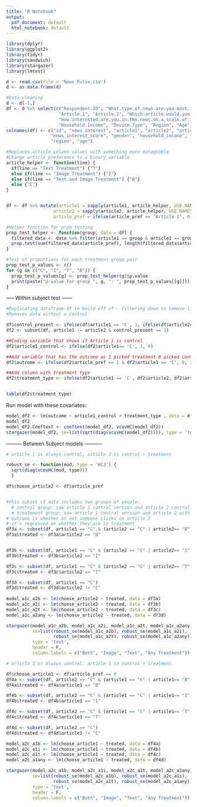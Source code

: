 ```yaml
---
title: "R Notebook"
output:
  pdf_document: default
  html_notebook: default
---
```



```r
library(dplyr)
library(ggplot2)
library(tidyr)
library(sandwich)
library(stargazer)
library(lmtest)

d <- read.csv(file = 'News Pulse.csv')
d <- as.data.frame(d)

#Data cleaning
d <- d[-1,]
df <- d %>% select(c("Respondent.ID", "What.type.of.news.are.you.most.interested.in.", 
                    "Article.1", "Article.2", "Which.article.would.you.be.more.likely.to.click.on.",
                    "How.interested.are.you.in.the.news.on.a.scale.of.1.to.10.", "Gender",
                    "Household.Income", "Device.Type", "Region", "Age"))
colnames(df) <- c("id", "news_interest", "article1", "article2", "article_pref", 
                 "news_interest_score", "gender", "household_income", "device_type", 
                 "region", "age")

#Replaces article column values with something more manageable
#Change article preference to a binary variable
article_helper <- function(line) {
  if(line == "Text Treatment") {"T"}
  else if(line == "Image Treatment") {"I"}
  else if(line == "Text and Image Treatment") {"B"}
  else {"C"}
}


df <- df %>% mutate(article1 = sapply(article1, article_helper, USE.NAMES=FALSE),
                  article2 = sapply(article2, article_helper, USE.NAMES=FALSE),
                  article_pref = ifelse(article_pref == "Article 1", 0, 1))

#Helper function for prop testing
prop_test_helper <- function(group, data = df) {
  filtered_data <- data %>% filter(article1 == group & article2 == group)
  prop.test(sum(filtered_data$article_pref), length(filtered_data$article_pref))
}

#Test of proportions for each treatment group pair
prop_test_p_values <- c()
for (g in c("C", "I", "T", "B")) {
  prop_test_p_values[g] <- prop_test_helper(g)$p.value
  print(paste("p-value for group ", g, ": ", prop_test_p_values[[g]]))
}


```


----- Within subject test ------

```r
#Duplicating dataframe df to build off of - filtering down to remove like:like pairs
#Removes data without a Control

df$control_present <- ifelse(df$article1 == 'C', 1, ifelse(df$article2== 'C', 1, 0))
df2 <- subset(df, article1 != article2 & control_present == 1)

```

```r
##Coding variable that shows if Article 1 is control
df2$article1_control <- ifelse(df2$article1== 'C', 1, 0)

##Add variable that has the outcome as 1 picked treatment 0 picked control
df2$outcome <- ifelse(df2$article_pref == 1 & df2$article1 == 'C', 0, ifelse(df2$article_pref == 0 & df2$article2 == 'C', 0, 1))

##Add column with treatment type 
df2$treatment_type <- ifelse(df2$article1 == 'C', df2$article2, df2$article1)


table(df2$treatment_type)
```

Run model with these covariates:

```r

model_df2 <- lm(outcome ~ article1_control + treatment_type , data = df2 )
model_df2
model_df2.Coeftest <- coeftest(model_df2, vcovHC(model_df2))
stargazer(model_df2, se=list(sqrt(diag(vcovHC(model_df2)))), type = 'text', header = F)

```


--------- Between Subject models  ----------

```r

# article 1 is always control, article 2 is control + treatment

robust_se <- function(mod, type = 'HC3') { 
  sqrt(diag(vcovHC(mod, type)))
  }

df$choose_article2 <- df$article_pref


#this subset of data includes two groups of people:
  # control group: saw article 1 control version and article 2 control version
  # treatement group: saw article 1 control version and article 2 with both image and text treatment
# outcome is whether or not someone clicks on article 2
# it's regressed on whether they are in treatment
df3a <- subset(df, article1 == "C" & (article2 == "C" | article2== "B"))
df3a$treated <- df3a$article2 == "B"


df3b <- subset(df, article1 == "C" & (article2 == "C" | article2== "I"))
df3b$treated <- df3b$article2 == "I"

df3c <- subset(df, article1 == "C" & (article2 == "C" | article2== "T"))
df3c$treated <- df3c$article2 == "T"

df3d <- subset(df, article1 == "C")
df3d$treated <- df3d$article2 != "C"
  
model_a1c_a2b <- lm(choose_article2 ~ treated, data = df3a)
model_a1c_a2i <- lm(choose_article2 ~ treated, data = df3b)
model_a1c_a2t <- lm(choose_article2 ~ treated, data = df3c)
model_a1c_a2any <- lm(choose_article2 ~ treated, data = df3d)

stargazer(model_a1c_a2b, model_a1c_a2i, model_a1c_a2t, model_a1c_a2any,
          se=list(robust_se(model_a1c_a2b), robust_se(model_a1c_a2i), 
                  robust_se(model_a1c_a2t), robust_se(model_a1c_a2any)), 
          type = 'text', 
          header = F,
          column.labels = c("Both", "Image", "Text", "Any Treatment"))
```


```r

# article 2 is always control, article 1 is control + treatment

df$choose_article1 <- df$article_pref == 0
df4a <- subset(df, article2 == "C" & (article1 == "C" | article1== "B"))
df4a$treated <- df4a$article1 == "B"

df4b <- subset(df, article2 == "C" & (article1 == "C" | article1== "I"))
df4b$treated <- df4b$article1 == "I"

df4c <- subset(df, article2 == "C" & (article1 == "C" | article1== "T"))
df4c$treated <- df4c$article1 == "T"

df4d <- subset(df, article2 == "C")
df4d$treated <- df4d$article1 != "C"

model_a2c_a1b <- lm(choose_article1 ~ treated, data = df4a)
model_a2c_a1i <- lm(choose_article1 ~ treated, data = df4b)
model_a2c_a1t <- lm(choose_article1 ~ treated, data = df4c)
model_a2c_a1any <- lm(choose_article1 ~ treated, data = df4d)

stargazer(model_a2c_a1b, model_a2c_a1i, model_a2c_a1t, model_a2c_a1any,
          se=list(robust_se(model_a2c_a1b), robust_se(model_a2c_a1i), 
                  robust_se(model_a2c_a1t), robust_se(model_a2c_a1any)), 
          type = 'text', 
          header = F,
          column.labels = c("Both", "Image", "Text", "Any Treatment"))

```